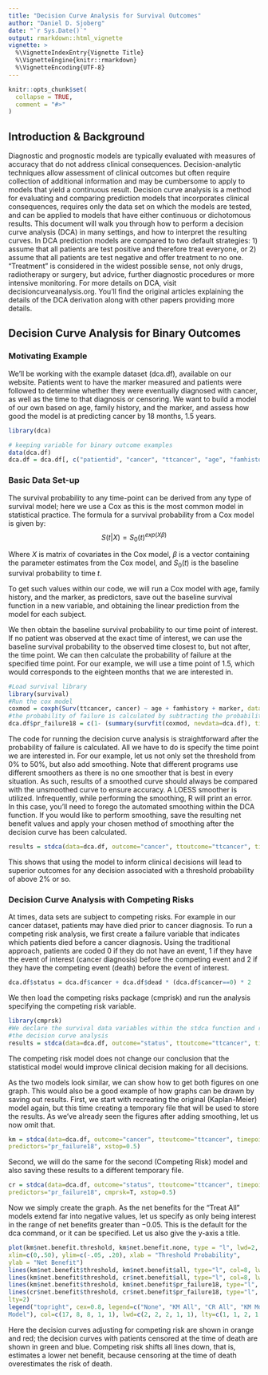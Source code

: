 ```yaml
---
title: "Decision Curve Analysis for Survival Outcomes"
author: "Daniel D. Sjoberg"
date: "`r Sys.Date()`"
output: rmarkdown::html_vignette
vignette: >
  %\VignetteIndexEntry{Vignette Title}
  %\VignetteEngine{knitr::rmarkdown}
  %\VignetteEncoding{UTF-8}
---
```


```r
knitr::opts_chunk$set(
  collapse = TRUE,
  comment = "#>"
)
```

## Introduction & Background

Diagnostic and prognostic models are typically evaluated with measures of accuracy that do not address clinical consequences. Decision-analytic techniques allow assessment of clinical outcomes but often require collection of additional information and may be cumbersome to apply to models that yield a continuous result. Decision curve analysis is a method for evaluating and comparing prediction models that incorporates  clinical consequences, requires only the data set on which the models are tested, and can be applied to models that have either continuous or dichotomous results.  This document will walk you through how to perform a decision curve analysis (DCA) in many settings, and how to interpret the resulting curves.  In DCA prediction models are compared to two default strategies: 1) assume that all patients are test positive and therefore treat everyone, or 2) assume that all patients are test negative and offer treatment to no one. “Treatment” is considered in the widest possible sense, not only drugs, radiotherapy or surgery, but advice, further diagnostic procedures or more intensive monitoring.  For more details on DCA, visit decisioncurveanalysis.org.  You’ll find the original articles explaining the details of the DCA derivation along with other papers providing more details.

## Decision Curve Analysis for Binary Outcomes
### Motivating Example

We’ll be working with the example dataset (dca.df), available on our website.  Patients went to have the marker measured and patients were followed to determine whether they were eventually diagnosed with cancer, as well as the time to that diagnosis or censoring. We want to build a model of our own based on age, family history, and the marker, and assess how good the model is at predicting cancer by 18 months, 1.5 years. 

```r
library(dca)

# keeping variable for binary outcome examples
data(dca.df)
dca.df = dca.df[, c("patientid", "cancer", "ttcancer", "age", "famhistory", "marker", "dead")]
```

### Basic Data Set-up

The survival probability to any time-point can be derived from any type of survival model; here we use a Cox as this is the most common model in statistical practice.  The formula for a survival probability from a Cox model is given by:
$$
S(t|X) = S_0(t)^{exp(X\beta)}
$$

Where $X$ is matrix of covariates in the Cox model, $\beta$ is a vector containing the parameter estimates from the Cox model, and $S_0(t)$ is the baseline survival probability to time $t$.

To get such values within our code, we will run a Cox model with age, family history, and the marker, as predictors, save out the baseline survival function in a new variable, and obtaining the linear prediction from the model for each subject.

We then obtain the baseline survival probability to our time point of interest. If no patient was observed at the exact time of interest, we can use the baseline survival probability to the observed time closest to, but not after, the time point. We can then calculate the probability of failure at the specified time point. For our example, we will use a time point of 1.5, which would corresponds to the eighteen months that we are interested in.

```r
#Load survival library
library(survival)
#Run the cox model
coxmod = coxph(Surv(ttcancer, cancer) ~ age + famhistory + marker, data=dca.df)
#the probability of failure is calculated by subtracting the probability of #survival from 1. 
dca.df$pr_failure18 = c(1- (summary(survfit(coxmod, newdata=dca.df), times=1.5)$surv))
```

The code for running the decision curve analysis is straightforward after the probability of failure is calculated. All we have to do is specify the time point we are interested in. For our example, let us not only set the threshold from 0% to 50%, but also add smoothing.  Note that different programs use different smoothers as there is no one smoother that is best in every situation. As such, results of a smoothed curve should always be compared with the unsmoothed curve to ensure accuracy. 
A LOESS smoother is utilized.  Infrequently, while performing the smoothing, R will print an error.  In this case, you’ll need to forego the automated smoothing within the DCA function.  If you would like to perform smoothing, save the resulting net benefit values and apply your chosen method of smoothing after the decision curve has been calculated.

```r
results = stdca(data=dca.df, outcome="cancer", ttoutcome="ttcancer", timepoint=1.5, predictors="pr_failure18", xstop=0.5, smooth=TRUE)
```

This shows that using the model to inform clinical decisions will lead to superior outcomes for any decision associated with a threshold probability of above 2% or so.

### Decision Curve Analysis with Competing Risks
At times, data sets are subject to competing risks. For example in our cancer dataset, patients may have died prior to cancer diagnosis. To run a competing risk analysis, we first create a failure variable that indicates which patients died before a cancer diagnosis. Using the traditional approach, patients are coded 0 if they do not have an event, 1 if they have the event of interest (cancer diagnosis) before the competing event and 2 if they have the competing event (death) before the event of interest. 

```r
dca.df$status = dca.df$cancer + dca.df$dead * (dca.df$cancer==0) * 2
```

We then load the competing risks package (cmprisk) and run the analysis specifying the competing risk variable.

```r
library(cmprsk)
#We declare the survival data variables within the stdca function and run
#the decision curve analysis
results = stdca(data=dca.df, outcome="status", ttoutcome="ttcancer", timepoint=1.5, predictors="pr_failure18", cmprsk=TRUE, smooth=TRUE, xstop=0.5)
```

The competing risk model does not change our conclusion that the statistical model would improve clinical decision making for all decisions. 

As the two models look similar, we can show how to get both figures on one graph. This would also be a good example of how graphs can be drawn by saving out results. First, we start with recreating the original (Kaplan-Meier) model again, but this time creating a temporary file that will be used to store the results. As we’ve already seen the figures after adding smoothing, let us now omit that. 

```r
km = stdca(data=dca.df, outcome="cancer", ttoutcome="ttcancer", timepoint=1.5, 
predictors="pr_failure18", xstop=0.5)
```

Second, we will do the same for the second (Competing Risk) model and also saving these results to a different temporary file. 

```r
cr = stdca(data=dca.df, outcome="status", ttoutcome="ttcancer", timepoint=1.5, 
predictors="pr_failure18", cmprsk=T, xstop=0.5)
```

Now we simply create the graph. As the net benefits for the “Treat All” models extend far into negative values, let us specify as only being interest in the range of net benefits greater than −0.05. This is the default for the dca command, or it can be specified. Let us also give the y-axis a title. 

```r
plot(km$net.benefit.threshold, km$net.benefit.none, type = "l", lwd=2, 
xlim=c(0,.50), ylim=c(-.05, .20), xlab = "Threshold Probability", 
ylab = "Net Benefit")
lines(km$net.benefit$threshold, km$net.benefit$all, type="l", col=8, lwd=2)
lines(km$net.benefit$threshold, cr$net.benefit$all, type="l", col=8, lwd=2, lty=2)
lines(km$net.benefit$threshold, km$net.benefit$pr_failure18, type="l", col=1)
lines(cr$net.benefit$threshold, cr$net.benefit$pr_failure18, type="l", col = 1, 
lty=2)
legend("topright", cex=0.8, legend=c("None", "KM All", "CR All", "KM Model", "CR 
Model"), col=c(17, 8, 8, 1, 1), lwd=c(2, 2, 2, 1, 1), lty=c(1, 1, 2, 1, 2))
```

Here the decision curves adjusting for competing risk are shown in orange and red; the decision curves with patients censored at the time of death are shown in green and blue. Competing risk shifts all lines down, that is, estimates a lower net benefit, because censoring at the time of death overestimates the risk of death.


















